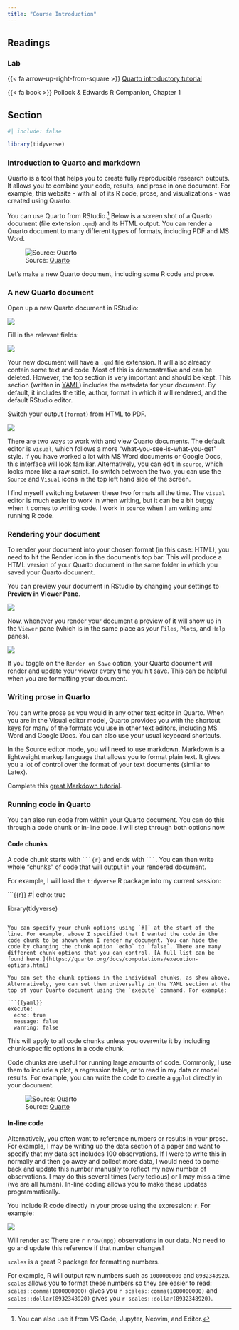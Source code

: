 ```yaml
---
title: "Course Introduction"
---
```


## Readings

### Lab

{{< fa arrow-up-right-from-square >}} [Quarto introductory tutorial](https://quarto.org/docs/get-started/hello/rstudio.html)

{{< fa book >}} Pollock & Edwards R Companion, Chapter 1

## Section

```r
#| include: false

library(tidyverse)
```

### Introduction to Quarto and markdown

Quarto is a tool that helps you to create fully reproducible research outputs. It allows you to combine your code, results, and prose in one document. For example, this website - with all of its R code, prose, and visualizations - was created using Quarto.

You can use Quarto from RStudio.[^1] Below is a screen shot of a Quarto document (file extension `.qmd`) and its HTML output. You can render a Quarto document to many different types of formats, including PDF and MS Word.

[^1]: You can also use it from VS Code, Jupyter, Neovim, and Editor.

![Source: [Quarto](https://quarto.org/docs/get-started/hello/rstudio.html)](img/rstudio-hello.png)

Let's make a new Quarto document, including some R code and prose.

### A new Quarto document

Open up a new Quarto document in RStudio:

![](img/new_quarto.png)

Fill in the relevant fields:

![](img/new_quarto_2.png)

Your new document will have a `.qmd` file extension. It will also already contain some text and code. Most of this is demonstrative and can be deleted. However, the top section is very important and should be kept. This section (written in [YAML](https://yaml.org/)) includes the metadata for your document. By default, it includes the title, author, format in which it will rendered, and the default RStudio editor.

::: {.callout-caution title="Exercise"}
Switch your output (`format`) from HTML to PDF.
:::

![](img/yaml.png)

There are two ways to work with and view Quarto documents. The default editor is `visual`, which follows a more "what-you-see-is-what-you-get" style. If you have worked a lot with MS Word documents or Google Docs, this interface will look familiar. Alternatively, you can edit in `source`, which looks more like a raw script. To switch between the two, you can use the `Source` and `Visual` icons in the top left hand side of the screen.

::: callout-note
I find myself switching between these two formats all the time. The `visual` editor is much easier to work in when writing, but it can be a bit buggy when it comes to writing code. I work in `source` when I am writing and running R code.
:::

### Rendering your document

To render your document into your chosen format (in this case: HTML), you need to hit the Render icon in the document's top bar. This will produce a HTML version of your Quarto document in the same folder in which you saved your Quarto document.

::: callout-tip
You can preview your document in RStudio by changing your settings to **Preview in Viewer Pane**.

![](img/preview.png)

Now, whenever you render your document a preview of it will show up in the `Viewer` pane (which is in the same place as your `Files`, `Plots`, and `Help` panes).

![](img/preview_2.png)
:::

::: callout-note
If you toggle on the `Render on Save` option, your Quarto document will render and update your viewer every time you hit save. This can be helpful when you are formatting your document.
:::

### Writing prose in Quarto

You can write prose as you would in any other text editor in Quarto. When you are in the Visual editor model, Quarto provides you with the shortcut keys for many of the formats you use in other text editors, including MS Word and Google Docs. You can also use your usual keyboard shortcuts.

In the Source editor mode, you will need to use markdown. Markdown is a lightweight markup language that allows you to format plain text. It gives you a lot of control over the format of your text documents (similar to Latex).

::: {.callout-caution title="Exercise"}
Complete this [great Markdown tutorial](https://www.markdowntutorial.com/).
:::

### Running code in Quarto

You can also run code from within your Quarto document. You can do this through a code chunk or in-line code. I will step through both options now.

#### Code chunks

A code chunk starts with ```` ```{r} ```` and ends with ```` ``` ````. You can then write whole "chunks" of code that will output in your rendered document.

For example, I will load the `tidyverse` R package into my current session:

```{{r}}
#| echo: true

library(tidyverse)
```

You can specify your chunk options using `#|` at the start of the line. For example, above I specified that I wanted the code in the code chunk to be shown when I render my document. You can hide the code by changing the chunk option `echo` to `false`. There are many different chunk options that you can control. [A full list can be found here.](https://quarto.org/docs/computations/execution-options.html)

You can set the chunk options in the individual chunks, as show above. Alternatively, you can set them universally in the YAML section at the top of your Quarto document using the `execute` command. For example:

```{{yaml}}
execute:
  echo: true
  message: false
  warning: false
```

This will apply to all code chunks unless you overwrite it by including chunk-specific options in a code chunk.

Code chunks are useful for running large amounts of code. Commonly, I use them to include a plot, a regression table, or to read in my data or model results. For example, you can write the code to create a `ggplot` directly in your document.

![Source: [Quarto](https://quarto.org/docs/get-started/hello/rstudio.html#code-chunks)](img/rstudio-inline-output.png)

#### In-line code

Alternatively, you often want to reference numbers or results in your prose. For example, I may be writing up the data section of a paper and want to specify that my data set includes 100 observations. If I were to write this in normally and then go away and collect more data, I would need to come back and update this number manually to reflect my new number of observations. I may do this several times (very tedious) or I may miss a time (we are all human). In-line coding allows you to make these updates programmatically.

You include R code directly in your prose using the expression: `r`. For example:

![](img/in_line.png)

Will render as: There are `r nrow(mpg)` observations in our data. No need to go and update this reference if that number changes!

::: callout-tip
`scales` is a great R package for formatting numbers.

For example, R will output raw numbers such as `1000000000` and `8932348920`. `scales` allows you to format these numbers so they are easier to read: `scales::comma(1000000000)` gives you `r scales::comma(1000000000)` and `scales::dollar(8932348920)` gives you `r scales::dollar(8932348920)`.
:::
